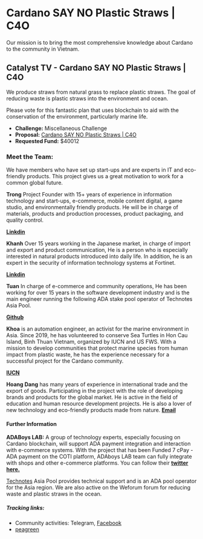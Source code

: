 # Cardano SAY NO Plastic Straws | C4O

Our mission is to bring the most comprehensive knowledge about Cardano to the community in Vietnam.
<br/>


<YouTube youTubeId="hS1OK-i7SW8" />

## Catalyst TV - Cardano SAY NO Plastic Straws | C4O

We produce straws from natural grass to replace plastic straws. The goal of reducing waste is plastic straws into the environment and ocean.

Please vote for this fantastic plan that uses blockchain to aid with the conservation of the environment, particularly marine life.

- **Challenge:** Miscellaneous Challenge
- **Proposal:** [Cardano SAY NO Plastic Straws | C4O](https://cardano.ideascale.com/c/idea/398112)
- **Requested Fund:** $40012

### Meet the Team:

We have members who have set up start-ups and are experts in IT and eco-friendly products. This project gives us a great motivation to work for a common global future.

**Trong**
Project Founder with 15+ years of experience in information technology and start-ups, e-commerce, mobile content digital, a game studio, and environmentally friendly products. He will be in charge of materials, products and production processes, product packaging, and quality control.

[**Linkdin**](https://www.linkedin.com/in/trong-nguyen-4092b568/)

**Khanh**
 Over 15 years working in the Japanese market, in charge of import and export and product communication, He is a person who is especially interested in natural products introduced into daily life. In addition, he is an expert in the security of information technology systems at Fortinet.

[**Linkdin**](https://www.linkedin.com/in/khanh-pham-ngoc-79541371/)

**Tuan**
 In charge of e-commerce and community operations, He has been working for over 15 years in the software development industry and is the main engineer running the following ADA stake pool operator of Technotes Asia Pool.

[**Github**](https://github.com/CWThun)

**Khoa**
is an automation engineer, an activist for the marine environment in Asia. Since 2019, he has volunteered to conserve Sea Turtles in Hon Cau Island, Binh Thuan Vietnam, organized by IUCN and US FWS. With a mission to develop communities that protect marine species from human impact from plastic waste, he has the experience necessary for a successful project for the Cardano community.

[**IUCN**](https://www.iucn.org/asia/countries/viet-nam/marine-turtle-conservation)

**Hoang Dang**
has many years of experience in international trade and the export of goods.
Participating in the project with the role of developing brands and products for the global market.
He is active in the field of education and human resource development projects. He is also a lover of new technology and eco-friendly products made from nature.
[**Email**]( hoangdang2208@hoangdang2208)

#### Further Information

**ADABoys LAB:** A group of technology experts, especially focusing on Cardano blockchain, will support ADA payment integration and interaction with e-commerce systems.
With the project that has been Funded 7 cPay - ADA payment on the COTI platform, ADAboys LAB team can fully integrate with shops and other e-commerce platforms. You can follow their [**twitter here.**](https://mobile.twitter.com/boys_ada)

[Technotes](https://www.technotes.asia) Asia Pool provides technical support and is an ADA pool operator for the Asia region.
We are also active on the Weforum forum for reducing waste and plastic straws in the ocean.

##### Tracking links:

- Community activities: Telegram, [Facebook](https://www.facebook.com/naturalgrassstraws)
- [peagreen](www.peagreen.global)